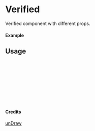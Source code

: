 
<Meta of={Verified} title="unDraw/Verified" />

# Verified

Verified component with different props.

#### Example

<Canvas of={Verified.Primary} />

## Usage

```ts
import { Verified } from "yadl-ui";

const Example = () => {
  return (
      <Verified />
  );
};

export default Example;
```

#### Credits
[unDraw](https://undraw.co/illustrations)
